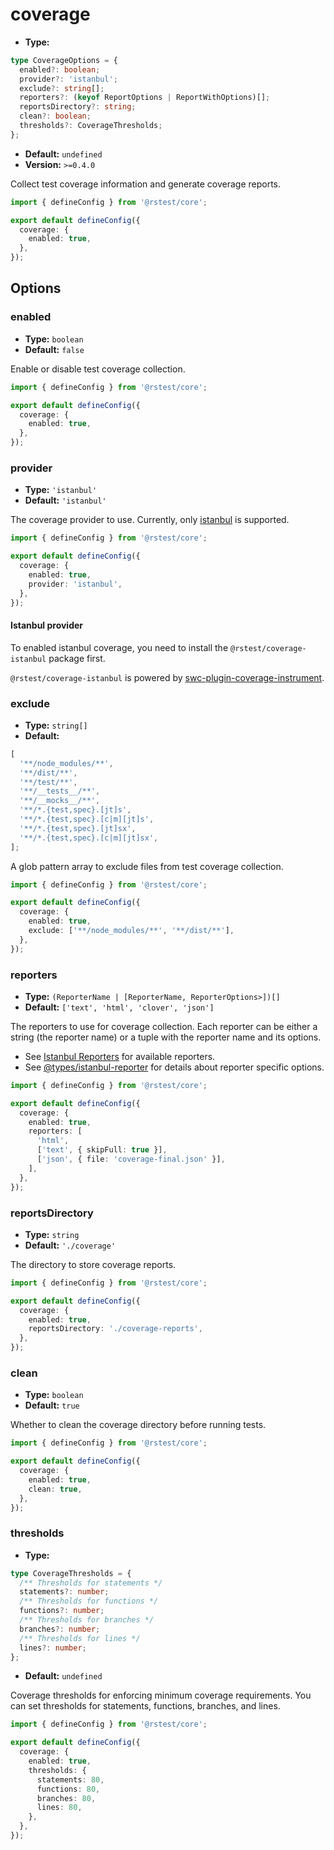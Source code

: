 # coverage

- **Type:**

```ts
type CoverageOptions = {
  enabled?: boolean;
  provider?: 'istanbul';
  exclude?: string[];
  reporters?: (keyof ReportOptions | ReportWithOptions)[];
  reportsDirectory?: string;
  clean?: boolean;
  thresholds?: CoverageThresholds;
};
```

- **Default:** `undefined`
- **Version:** `>=0.4.0`

Collect test coverage information and generate coverage reports.

```ts title='rstest.config.ts'
import { defineConfig } from '@rstest/core';

export default defineConfig({
  coverage: {
    enabled: true,
  },
});
```

## Options

### enabled

- **Type:** `boolean`
- **Default:** `false`

Enable or disable test coverage collection.

```ts title='rstest.config.ts'
import { defineConfig } from '@rstest/core';

export default defineConfig({
  coverage: {
    enabled: true,
  },
});
```

### provider

- **Type:** `'istanbul'`
- **Default:** `'istanbul'`

The coverage provider to use. Currently, only [istanbul](https://istanbul.js.org/) is supported.

```ts title='rstest.config.ts'
import { defineConfig } from '@rstest/core';

export default defineConfig({
  coverage: {
    enabled: true,
    provider: 'istanbul',
  },
});
```

#### Istanbul provider

To enabled istanbul coverage, you need to install the `@rstest/coverage-istanbul` package first.


<PackageManagerTabs command="add @rstest/coverage-istanbul -D" />

`@rstest/coverage-istanbul` is powered by [swc-plugin-coverage-instrument](https://github.com/kwonoj/swc-plugin-coverage-instrument).

### exclude

- **Type:** `string[]`
- **Default:**

```ts
[
  '**/node_modules/**',
  '**/dist/**',
  '**/test/**',
  '**/__tests__/**',
  '**/__mocks__/**',
  '**/*.{test,spec}.[jt]s',
  '**/*.{test,spec}.[c|m][jt]s',
  '**/*.{test,spec}.[jt]sx',
  '**/*.{test,spec}.[c|m][jt]sx',
];
```

A glob pattern array to exclude files from test coverage collection.

```ts title='rstest.config.ts'
import { defineConfig } from '@rstest/core';

export default defineConfig({
  coverage: {
    enabled: true,
    exclude: ['**/node_modules/**', '**/dist/**'],
  },
});
```

### reporters

- **Type:** `(ReporterName | [ReporterName, ReporterOptions>])[]`
- **Default:** `['text', 'html', 'clover', 'json']`

The reporters to use for coverage collection. Each reporter can be either a string (the reporter name) or a tuple with the reporter name and its options.

- See [Istanbul Reporters](https://istanbul.js.org/docs/advanced/alternative-reporters/) for available reporters.
- See [@types/istanbul-reporter](https://github.com/DefinitelyTyped/DefinitelyTyped/blob/master/types/istanbul-reports/index.d.ts) for details about reporter specific options.

```ts title='rstest.config.ts'
import { defineConfig } from '@rstest/core';

export default defineConfig({
  coverage: {
    enabled: true,
    reporters: [
      'html',
      ['text', { skipFull: true }],
      ['json', { file: 'coverage-final.json' }],
    ],
  },
});
```

### reportsDirectory

- **Type:** `string`
- **Default:** `'./coverage'`

The directory to store coverage reports.

```ts title='rstest.config.ts'
import { defineConfig } from '@rstest/core';

export default defineConfig({
  coverage: {
    enabled: true,
    reportsDirectory: './coverage-reports',
  },
});
```

### clean

- **Type:** `boolean`
- **Default:** `true`

Whether to clean the coverage directory before running tests.

```ts title='rstest.config.ts'
import { defineConfig } from '@rstest/core';

export default defineConfig({
  coverage: {
    enabled: true,
    clean: true,
  },
});
```

### thresholds

- **Type:**

```ts
type CoverageThresholds = {
  /** Thresholds for statements */
  statements?: number;
  /** Thresholds for functions */
  functions?: number;
  /** Thresholds for branches */
  branches?: number;
  /** Thresholds for lines */
  lines?: number;
};
```

- **Default:** `undefined`

Coverage thresholds for enforcing minimum coverage requirements. You can set thresholds for statements, functions, branches, and lines.

```ts title='rstest.config.ts'
import { defineConfig } from '@rstest/core';

export default defineConfig({
  coverage: {
    enabled: true,
    thresholds: {
      statements: 80,
      functions: 80,
      branches: 80,
      lines: 80,
    },
  },
});
```
